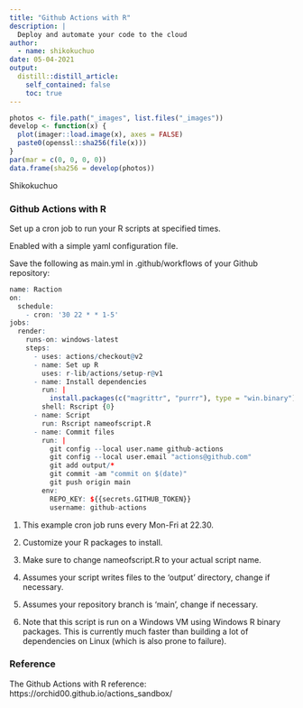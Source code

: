 ```yaml
---
title: "Github Actions with R"
description: |
  Deploy and automate your code to the cloud
author:
  - name: shikokuchuo
date: 05-04-2021
output:
  distill::distill_article:
    self_contained: false
    toc: true
---
```


```r

photos <- file.path("_images", list.files("_images"))
develop <- function(x) {
  plot(imager::load.image(x), axes = FALSE)
  paste0(openssl::sha256(file(x)))
}
par(mar = c(0, 0, 0, 0))
data.frame(sha256 = develop(photos))

```
<aside>Shikokuchuo</aside>

### Github Actions with R

Set up a cron job to run your R scripts at specified times.

Enabled with a simple yaml configuration file.

Save the following as main.yml in .github/workflows of your Github repository:

```r
name: Raction
on:
  schedule:
    - cron: '30 22 * * 1-5'
jobs:
  render:
    runs-on: windows-latest
    steps:
      - uses: actions/checkout@v2
      - name: Set up R
        uses: r-lib/actions/setup-r@v1
      - name: Install dependencies
        run: |
          install.packages(c("magrittr", "purrr"), type = "win.binary")
        shell: Rscript {0}
      - name: Script
        run: Rscript nameofscript.R
      - name: Commit files
        run: |
          git config --local user.name github-actions
          git config --local user.email "actions@github.com"
          git add output/*
          git commit -am "commit on $(date)"
          git push origin main
        env:
          REPO_KEY: ${{secrets.GITHUB_TOKEN}}
          username: github-actions
```
<aside>
1. This example cron job runs every Mon-Fri at 22.30.

2. Customize your R packages to install.

3. Make sure to change nameofscript.R to your actual script name.

4. Assumes your script writes files to the 'output' directory, change if necessary.

5. Assumes your repository branch is 'main', change if necessary.

6. Note that this script is run on a Windows VM using Windows R binary packages. This is currently much faster than building a lot of dependencies on Linux (which is also prone to failure).
</aside>

### Reference

The Github Actions with R reference: <br />
https://orchid00.github.io/actions_sandbox/
